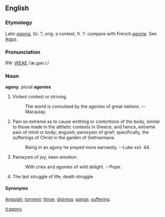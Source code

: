 ==English==
===Etymology===
Latin [[agonia]], Gr. ?, orig. a contest, fr. ?: compare with French [[agonie]].  See [[Agon]].

===Pronunciation===
IPA: [[WEAE]] /ˈæ.gən.iː/

===Noun===
'''agony'''.  plural '''agonies'''

# Violent contest or striving.
#:    The world is convulsed by the agonies of great nations. --Macaulay.
# Pain so extreme as to cause writhing or contortions of the body, similar to those made in the athletic contests in Greece; and hence, extreme pain of mind or body; anguish; paroxysm of grief; specifically, the sufferings of Christ in the garden of Gethsemane.
#:    Being in an agony he prayed more earnestly. --Luke xxii. 44.
# Paroxysm of joy; keen emotion.
#:    With cries and agonies of wild delight. --Pope.
# The last struggle of life; death struggle.

====Synonyms====
[[Anguish]]; [[torment]]; [[throe]]; [[distress]]; [[pangs]]; [[suffering]].

[[it:agony]]